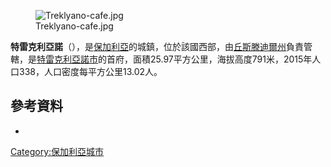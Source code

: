 [[Image:Treklyano-cafe.jpg|right]]

'''特雷克利亞諾'''（{{lang-bg|Трекляно}}），是[[保加利亞|保加利亞]]的城鎮，位於該國西部，由[[丘斯滕迪爾州|丘斯滕迪爾州]]負責管轄，是[[特雷克利亞諾市|特雷克利亞諾市]]的首府，面積25.97平方公里，海拔高度791米，2015年人口338，人口密度每平方公里13.02人。

==參考資料==
*{{cite book|last=Чолева-Димитрова|first=Анна М.|title=Селищни имена от Югозападна България: Изследване. Речник|publisher=Пенсофт|location=София|year=2002|isbn=954-642-168-5|oclc=57603720|language=bg|pages=174}}

{{coord|42|33|N|22|35|E|type:city|display=title}}

{{Bulgaria-geo-stub}}
[[Category:保加利亞城市|Category:保加利亞城市]]